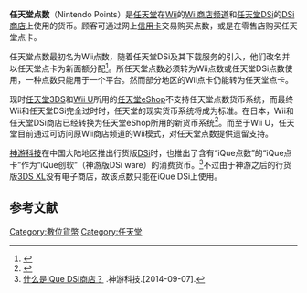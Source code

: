 {{NoteTA
| G1=Games
}}
{{Infobox Currency
| currency_name_in_local = Nintendo Points
| image_titlr_1 = 任天堂点卡（2000任天堂点数）
| using_countries = [[Wii商店频道|Wii商店频道]]<br>[[DSi_Shop|任天堂DSi商店]]
| frequently_used_banknotes = 1000任天堂点数<br>2000任天堂点数<br>3000任天堂点数（不支持澳洲）<br>4000任天堂点数（仅日本）<br>5000任天堂点数（仅日美）<br>7500任天堂点数（经典手柄附带）
| issuing_authority = 任天堂
}}

'''任天堂点数'''（Nintendo Points）是[[任天堂|任天堂]]在[[Wii|Wii]]的[[Wii商店频道|Wii商店频道]]和[[任天堂DSi|任天堂DSi]]的[[DSi商店|DSi商店]]上使用的货币。顾客可通过网上[[信用卡|信用卡]]交易购买点数，或是在零售店购买任天堂点卡。

任天堂点数最初名为Wii点数，随着任天堂DSi及其下载服务的引入，他们改名并以任天堂点卡为新面额分配<ref>{{cite web|title=DSi digital content shop announced|publisher=MCVUK|date=2008-10-02|url=http://www.mcvuk.com/news/31919/DSi-digital-content-shop-announced|accessdate=2009-12-01|archive-date=2010-12-05|archive-url=https://web.archive.org/web/20101205221019/http://www.mcvuk.com/news/31919/DSi-digital-content-shop-announced|dead-url=no}}</ref>。所任天堂点数必须转为Wii点数或任天堂DSi点数使用，一种点数只能用于一个平台。然而部分地区的Wii点卡仍能转为任天堂点卡。

现时[[任天堂3DS|任天堂3DS]]和[[Wii_U|Wii U]]所用的[[任天堂eShop|任天堂eShop]]不支持任天堂点数货币系统，而最终Wii和任天堂DSi完全过时时，任天堂的现实货币系统将成为标准。在日本，Wii和任天堂DSi商店已经转换为任天堂eShop所用的新货币系统<ref name="Japanese3DSyen">{{cite web|title=Mario and Link Make eShop Cards Look Good|publisher=NintendoLife|date=2011-05-31|url=http://www.nintendolife.com/news/2011/05/mario_and_link_make_eshop_cards_look_good|accessdate=2011-01-01|archive-date=2020-08-11|archive-url=https://web.archive.org/web/20200811193730/https://www.nintendolife.com/news/2011/05/mario_and_link_make_eshop_cards_look_good|dead-url=no}}</ref>。而至于Wii U，任天堂目前通过可访问原Wii商店频道的Wii模式，对任天堂点数提供遗留支持。

[[神游科技|神游科技]]在中国大陆地区推出行货版[[任天堂DSi|DSi]]时，也推出了含有“iQue点数”的“iQue点卡”作为“iQue创软”（神游版DSi ware）的消费货币。<ref>[http://ique.com/service/qa/index.html#Qa1 什么是iQue DSi商店？] {{Wayback|url=http://ique.com/service/qa/index.html#Qa1 |date=20140512222332 }}.神游科技.[2014-09-07].</ref>不过由于神游之后的行货版[[任天堂3DS_XL|3DS XL]]没有电子商店，故该点数只能在iQue DSi上使用。

== 参考文献 ==
{{Reflist}}

{{任天堂}}

{{DEFAULTSORT:Nintendo Points}}
[[Category:數位貨幣|Category:數位貨幣]]
[[Category:任天堂|Category:任天堂]]

{{Nintendo-stub}}